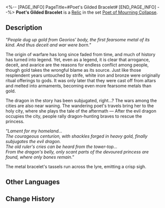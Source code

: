 <%-- [PAGE_INFO]
PageTitle=#Poet's Gilded Bracelet#
[END_PAGE_INFO] --%>
{{Relic Infobox
|id        = 61242
|image     = Item Poet's Gilded Bracelet.png{{subst:void|<!--$UPLOAD:<<SpriteOutput/RelicFigures/IconRelic_124_2.png>-<Item Poet's Gilded Bracelet.png>-<Relic Icons>>-->}}
|set       = Poet of Mourning Collapse
|piece     = Hand
|mentions  = 
}}
{{Description|A bracelet crafted from favored metal. The evil dragon in the story was once fettered in shackles made from this metal.}}
'''Poet's Gilded Bracelet''' is a [[Relic]] in the set [[Poet of Mourning Collapse]].

==Description==
''"People dug up gold from Georios' body, the first fearsome metal of its kind. And thus deceit and war were born."''

The origin of warfare has long since faded from time, and much of history has turned into legend. Yet, even as a legend, it is clear that arrogance, deceit, and avarice are the reasons for endless conflict among people, though gold takes the wrongful blame as its source. Just like those resplendent years untouched by strife, white iron and bronze were originally ritual offerings to gods. It was only later that they were cast off from altars and melted into armaments, becoming even more fearsome metals than gold.

The dragon in the story has been subjugated, right...? The wars among the cities are also near waning. The wandering poet's travels bring her to the holy city, where she plays the tale of the aftermath &mdash; After the evil dragon occupies the city, people rally dragon-hunting braves to rescue the princess.

''"Lament for my homeland...''<br />''The courageous centurion, with shackles forged in heavy gold, finally subjugates the evil dragon.''<br />''The old ruler's cries can be heard from the tower-top...''<br />''From the dragon's belly, only scant parts of the devoured princess are found, where only bones remain."''

The metal bracelet's tassels run across the lyre, emitting a crisp sigh.

==Other Languages==
{{Other Languages
|en   = Poet's Gilded Bracelet
|zhs  = 诗人的贵金手镯
|zht  = 詩人的貴金手鐲
|ja   = {{Rubi|詩人|しじん}}の{{Rubi|黄金|おうごん}}を{{Rubi|用|もち}}いた{{Rubi|腕輪|うでわ}}
|ko   = 시인의 귀금속 팔찌
|es   = Brazalete dorado de la poetisa
|fr   = Bracelet en or précieux de la poétesse
|ru   = Металлический браслет рапсода
|th   = Poet's Gilded Bracelet
|vi   = Vòng Tay Vàng Của Nhà Thơ
|de   = Armreif der Dichterin
|id   = Poet's Gilded Bracelet
|pt   = Bracelete Dourado da Poetisa
}}

==Change History==
{{Change History|3.0}}